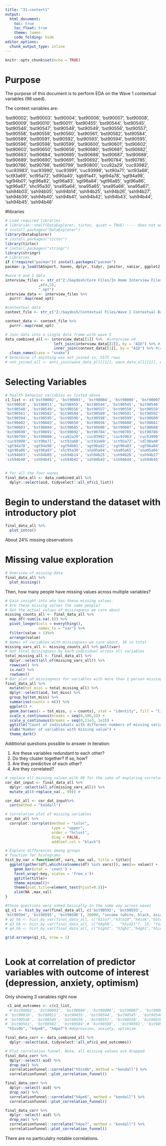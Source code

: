 ```yaml
---
title: "31-context1"
output: 
  html_document:
    toc: true
    toc_float: true
    theme: lumen
    code_folding: hide
editor_options: 
  chunk_output_type: inline
---
```


```r
knitr::opts_chunk$set(echo = TRUE)
```

# Purpose

The purpose of this document is to perform EDA on the Wave 1 contextual variables (98 used).

The context variables are: \ 

'bst90002', 'bst90003', 'bst90004', 'bst90006', 'bst90007', 'bst90008', 'bst90009',
'bst90010', 'bst90011', 'bst90455', 'bst90544', 'bst90545', 'bst90546', 'bst90547',
'bst90548', 'bst90549', 'bst90556', 'bst90557', 'bst90558', 'bst90559', 'bst90560',
'bst90561', 'bst90582', 'bst90584', 'bst90589', 'bst90591', 'bst90592', 'bst90593',
'bst90594', 'bst90595', 'bst90596', 'bst90598', 'bst90599', 'bst90600', 'bst90601',
'bst90602', 'bst90603', 'bst90650', 'bst90656', 'bst90680', 'bst90681', 'bst90682',
'bst90683', 'bst90684', 'bst90685', 'bst90686', 'bst90687', 'bst90688', 'bst90689',
'bst90690', 'bst90691', 'bst90692', 'bst90784', 'bst90785', 'bst90786', 'bst90798',
'bst90799', 'bst90800', 'ccu92a29', 'cuc93982', 'cuc93983', 'cuc93990', 'cuc93991',
'cuc93998', 'sct90a71', 'sct93a68', 'sct93a69', 'sct95a72', 'sdl90a40', 'sgb91a41',
'sgt94a78', 'sgt94a98', 'sgt94b01', 'sgt96a82', 'sgt96a83', 'sgt96a84', 'sgt96a85',
'sgt96a86', 'sgt96a87', 'shc95a30', 'sna95a64', 'sna95a65', 'sna95a66', 'sna95a67',
'ssh94b03', 'ssh94b05', 'ssh94b14', 'ssh94b25', 'ssh94b26', 'ssh94b27', 'ssh94b39',
'ssh94b40', 'ssh94b41', 'ssh94b42', 'ssh94b43', 'ssh94b44', 'ssh94b45', 'ssh94b46'


#libraries
```r
# Load required libraries
# librarian::shelf(DataExplorer, tictoc, quiet = TRUE) ---- does not work
# install.packages("DataExplorer")
library(DataExplorer)
# install.packages("tictoc")
library(tictoc)
# install.packages("stringr")
library(stringr)
# Libraries
if (!require("pacman")) install.packages("pacman")
pacman::p_load(SASxport, haven, dplyr, tidyr, janitor, naniar, ggplot2, Hmisc, purrr, scales, reshape, HH, tibble, likert, reshape2,forcats,splitstackshape,rsample,corrplot, correlationfunnel,gridExtra,graphics)
```


```r
#wave 4 and 5 data
interview_files <- str_c("Z:/Gaydosh/Core Files/In Home Interview Files/wave"
               ,c(4,5),
               ".xpt")
interview_data <- interview_files %>%
  purrr::map(read_xpt)

#contextual data
context_file <- str_c("Z:/Gaydosh/Contextual Files/Wave I Contextual Data/Context1.xpt")

context_data <- context_file %>%
  purrr::map(read_xpt)
```



```r
# Join data into a single data frame with wave 5
data_combined_all <- interview_data[[1]] %>%  #interview w4
                      left_join(interview_data[[2]], by = "AID") %>% #interview w5
                      inner_join(context_data[[1]], by = "AID") %>% #contextual
  clean_names(case = "snake")
# Determine if anything was not joined in, 5575 rows
# not_joined_all <- anti_join(wave_data_all[[1]], wave_data_all[[2]], wave_data_all[[3]],wave_data_all[[4]],by = "AID")
```


# Selecting Variables

```r
# health behavior variables as listed above
c1_list <- c('bst90002', 'bst90003', 'bst90004', 'bst90006', 'bst90007', 'bst90008', 'bst90009',
'bst90010', 'bst90011', 'bst90455', 'bst90544', 'bst90545', 'bst90546', 'bst90547',
'bst90548', 'bst90549', 'bst90556', 'bst90557', 'bst90558', 'bst90559', 'bst90560',
'bst90561', 'bst90582', 'bst90584', 'bst90589', 'bst90591', 'bst90592', 'bst90593',
'bst90594', 'bst90595', 'bst90596', 'bst90598', 'bst90599', 'bst90600', 'bst90601',
'bst90602', 'bst90603', 'bst90650', 'bst90656', 'bst90680', 'bst90681', 'bst90682',
'bst90683', 'bst90684', 'bst90685', 'bst90686', 'bst90687', 'bst90688', 'bst90689',
'bst90690', 'bst90691', 'bst90692', 'bst90784', 'bst90785', 'bst90786', 'bst90798',
'bst90799', 'bst90800', 'ccu92a29', 'cuc93982', 'cuc93983', 'cuc93990', 'cuc93991',
'cuc93998', 'sct90a71', 'sct93a68', 'sct93a69', 'sct95a72', 'sdl90a40', 'sgb91a41',
'sgt94a78', 'sgt94a98', 'sgt94b01', 'sgt96a82', 'sgt96a83', 'sgt96a84', 'sgt96a85',
'sgt96a86', 'sgt96a87', 'shc95a30', 'sna95a64', 'sna95a65', 'sna95a66', 'sna95a67',
'ssh94b03', 'ssh94b05', 'ssh94b14', 'ssh94b25', 'ssh94b26', 'ssh94b27', 'ssh94b39',
'ssh94b40', 'ssh94b41', 'ssh94b42', 'ssh94b43', 'ssh94b44', 'ssh94b45', 'ssh94b46')
              

```


```r
# for all the four waves
final_data_all <- data_combined_all %>%
  dplyr::select(aid, tidyselect::all_of(c1_list))
```


# Begin to understand the dataset with introductory plot

```r
final_data_all %>% 
  plot_intro()
```

About 24% missing observations



# Missing value exploration

```r
# Overview of missing data
final_data_all %>% 
  plot_missing()
```


Then, how many people have missing values across multiple variables? 


```r
# Gain insight into who has these missing values. 
# Are these missing values the same people?
# Get the actual values of missingness we care about
missing_counts_all <- final_data_all %>%
  map_df(~sum(is.na(.))) %>% 
  pivot_longer(cols = everything(),
               names_to = "var") %>%
  filter(value > 1)%>%
  arrange(value)
# Names of variables with missingness we care about, 38 in total
missing_vars_all <- missing_counts_all %>% pull(var)
# Get total missingness by each individual across all variables
total_missing_all <- final_data_all %>% 
  dplyr::select(all_of(missing_vars_all)) %>% 
  rowwise() %>% 
  is.na() %>%
  rowSums()
# Bar plot of missingness for variables with more than 1 person missing
final_data_all %>% 
  mutate(tot_miss = total_missing_all) %>% 
  dplyr::select(aid, tot_miss) %>% 
  group_by(tot_miss) %>% 
  summarise(counts = n()) %>% 
  ggplot() +
  geom_bar(aes(x = tot_miss, y = counts), stat = "identity", fill = "light blue") +
  scale_x_continuous(breaks = seq(0,100,5)) +
  scale_y_continuous(breaks = seq(0,11e3, 1e3)) +
  ggtitle("Count of individuals with different numbers of missing variables") +
  xlab("Number of variables with missing value") +
  theme_dark()
```



Additional questions possible to answer in iteration: \

  1. Are these variables redundant to each other? \
  2. Do they cluster together? If so, how? \
  3. Are they predictive of each other? \
  4. Are they correlated?


```r
# replace all missing values with 99 for the sake of exploring correlation
cor_dat_input <- final_data_all %>%
  dplyr::select(all_of(missing_vars_all)) %>%
  mutate_all(~replace_na(., 99)) #

cor_dat_all <- cor_dat_input%>%
  cor(method = "kendall")

```
```r
# Correlation plot of missing variables
cor_dat_all %>% 
  corrplot::corrplot(method = "color",
                     type = "upper",
                     order = "hclust",
                     diag = FALSE,
                     addCoef.col = "black")
```




```r
# Explore differences among groups
# function for histograms
hist_by_var <-function(df, vars, max_val, title = title){
  ggplot(gather(df[,which(colnames(df) %in% vars)]), aes(x= value)) + 
    geom_bar(stat = 'count') + 
    facet_wrap(~key, scales = 'free_x')+
    ggtitle(title)+
    theme_minimal()+
    theme(plot.title=element_text(hjust=0.5))+
    xlim(NA ,max_val)
}

#these questions were asked basically in the same way across waves
q1_c1 <- hist_by_var(final_data_all, c('bst90592', 'bst90593',
'bst90594', 'bst90595', 'bst90596'), 20000, "income (white, black, asian, other, hisp)")
# q2_hb <- hist_by_var(final_data_all, c("h1to7","h3to10","h4to6","h5to3"), 30,"cigarettes per day") #based on wave 1*
# q3_hb <- hist_by_var(final_data_all, c("h4gh8",	"h5id21"), 15, "fast food days frequency")
# q4_hb <- hist_by_var(final_data_all, c("h1gh1", "h3gh1","h4gh1","h5id1"), 5, "self-rated health")

grid.arrange(q1_c1, nrow = 1)
 
```



# Look at correlation of predictor variables with outcome of interest (depression, anxiety, optimism)
Only showing 3 variables right now

```r


 c1_and_outcomes <- c(c1_list,
  #'bst90002', 'bst90003', 'bst90004', 'bst90006', 'bst90007', 'bst90008', 'bst90009',
# 'bst90010', 'bst90011', 'bst90455', 'bst90544', 'bst90545', 'bst90546', 'bst90547',
# 'bst90548', 'bst90549', 'bst90556', 'bst90557', 'bst90558', 'bst90559', 'bst90560',
# 'bst90561', 'bst90582', 'bst90584',# 'bst90589',  'bst90591', 'bst90592', 'bst90593',
 "h5ss0b", "h4pe6", "h4pe7") #depression, anxiety, optimism

final_data_corr <- data_combined_all %>%
  dplyr::select(aid, tidyselect::all_of(c1_and_outcomes))

# Plot correlation funnel. Note, all missing values are dropped.
final_data_corr %>% 
  dplyr::select(-aid) %>% 
  drop_na() %>%
  correlationfunnel::correlate("h5ss0b", method = "kendall") %>% 
  correlationfunnel::plot_correlation_funnel()
```
```r
final_data_corr %>% 
  dplyr::select(-aid) %>% 
  drop_na() %>%
  correlationfunnel::correlate("h4pe6", method = "kendall") %>% 
  correlationfunnel::plot_correlation_funnel()

final_data_corr %>% 
  dplyr::select(-aid) %>% 
  drop_na() %>%
  correlationfunnel::correlate("h4pe7", method = "kendall") %>% 
  correlationfunnel::plot_correlation_funnel()

```


There are no particulalry notable correlations.



<br><br><br><br><br><br>